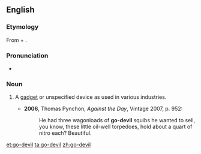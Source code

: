 ==English==

===Etymology===
From {{term|go}} + {{term|devil}}.

===Pronunciation===
* {{IPA|/ˈɡəʊdɛvəl/}}

===Noun===
{{en-noun}}

# {{rfc-def}} {{US|colloquial}} A [[gadget]] or unspecified device as used in various industries.
#* '''2006''', Thomas Pynchon, ''Against the Day'', Vintage 2007, p. 952:
#*: He had three wagonloads of '''go-devil''' squibs he wanted to sell, you know, these little oil-well torpedoes, hold about a quart of nitro each?  Beautiful.

[[et:go-devil]]
[[ta:go-devil]]
[[zh:go-devil]]